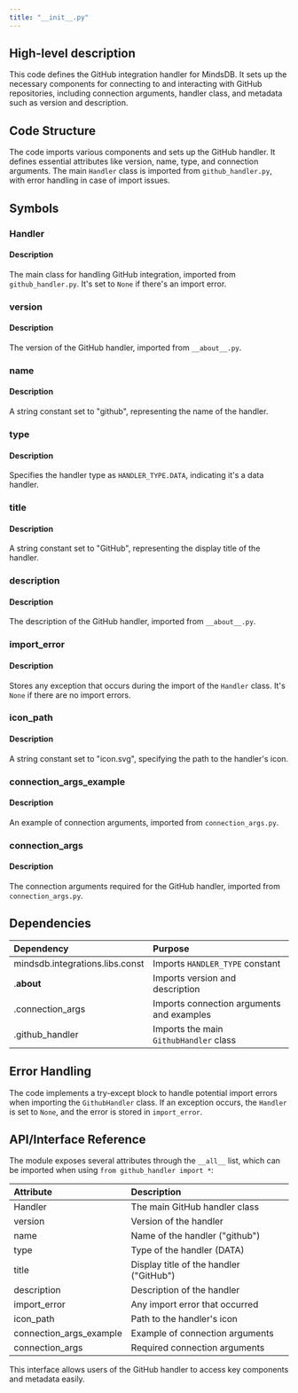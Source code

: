 ```yaml
---
title: "__init__.py"
---
```


## High-level description
This code defines the GitHub integration handler for MindsDB. It sets up the necessary components for connecting to and interacting with GitHub repositories, including connection arguments, handler class, and metadata such as version and description.

## Code Structure
The code imports various components and sets up the GitHub handler. It defines essential attributes like version, name, type, and connection arguments. The main `Handler` class is imported from `github_handler.py`, with error handling in case of import issues.

## Symbols

### Handler
#### Description
The main class for handling GitHub integration, imported from `github_handler.py`. It's set to `None` if there's an import error.

### version
#### Description
The version of the GitHub handler, imported from `__about__.py`.

### name
#### Description
A string constant set to "github", representing the name of the handler.

### type
#### Description
Specifies the handler type as `HANDLER_TYPE.DATA`, indicating it's a data handler.

### title
#### Description
A string constant set to "GitHub", representing the display title of the handler.

### description
#### Description
The description of the GitHub handler, imported from `__about__.py`.

### import_error
#### Description
Stores any exception that occurs during the import of the `Handler` class. It's `None` if there are no import errors.

### icon_path
#### Description
A string constant set to "icon.svg", specifying the path to the handler's icon.

### connection_args_example
#### Description
An example of connection arguments, imported from `connection_args.py`.

### connection_args
#### Description
The connection arguments required for the GitHub handler, imported from `connection_args.py`.

## Dependencies
| Dependency | Purpose |
|:-----------|:--------|
| mindsdb.integrations.libs.const | Imports `HANDLER_TYPE` constant |
| .__about__ | Imports version and description |
| .connection_args | Imports connection arguments and examples |
| .github_handler | Imports the main `GithubHandler` class |

## Error Handling
The code implements a try-except block to handle potential import errors when importing the `GithubHandler` class. If an exception occurs, the `Handler` is set to `None`, and the error is stored in `import_error`.

## API/Interface Reference
The module exposes several attributes through the `__all__` list, which can be imported when using `from github_handler import *`:

| Attribute | Description |
|:----------|:------------|
| Handler | The main GitHub handler class |
| version | Version of the handler |
| name | Name of the handler ("github") |
| type | Type of the handler (DATA) |
| title | Display title of the handler ("GitHub") |
| description | Description of the handler |
| import_error | Any import error that occurred |
| icon_path | Path to the handler's icon |
| connection_args_example | Example of connection arguments |
| connection_args | Required connection arguments |

This interface allows users of the GitHub handler to access key components and metadata easily.